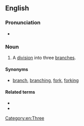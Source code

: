 ==English==

===Pronunciation===
* {{rhymes|en|eɪʃən}}

===Noun===
{{en-noun|~}}

# A [[division]] into three [[branch]]es.

====Synonyms====
* {{sense|division into three branches}} [[branch]], [[branching]], [[fork]], [[forking]]

====Related terms====
* {{l|en|bifurcation}}
* {{l|en|trifurcate}}

[[Category:en:Three]]